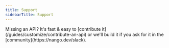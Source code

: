 ```yaml
---
title: Support
sidebarTitle: Support
---
```


<Tip>
    Missing an API? It's fast & easy to [contribute it](/guides/customize/contribute-an-api) or we'll build it if you ask for
    it in the [community](https://nango.dev/slack).
</Tip>

<CardGroup cols={4}>
    <Card title="Aircall" href="/integrations/all/aircall" color="#68a063" />
    <Card title="Chattermill" href="/integrations/all/chattermill" color="#68a063" />
    <Card title="ConnectWise PSA" href="/integrations/all/connectwise-psa" color="#68a063" />
    <Card title="Dixa" href="/integrations/all/dixa" color="#68a063" />
    <Card title="Freshdesk" href="/integrations/all/freshdesk" color="#68a063" />
    <Card title="Freshservice" href="/integrations/all/freshservice" color="#68a063" />
    <Card title="Bland" href="/integrations/all/blandai" color="#68a063" />
    <Card title="Canny" href="/integrations/all/canny" color="#68a063" />
    <Card title="Elevio" href="/integrations/all/elevio" color="#68a063" />
    <Card title="Front" href="/integrations/all/front" color="#68a063" />
    <Card title="Gainsight CC" href="/integrations/all/gainsight-cc" color="#68a063" />
    <Card title="Github" href="/integrations/all/github" color="#68a063" />
    <Card title="Gitlab" href="/integrations/all/gitlab" color="#68a063" />
    <Card title="HubSpot" href="/integrations/all/hubspot" color="#68a063" />
    <Card title="Intercom" href="/integrations/all/intercom" color="#68a063" />
    <Card title="Medallia" href="/integrations/all/medallia" color="#68a063" />
    <Card title="Plain" href="/integrations/all/plain" color="#68a063" />
    <Card title="RingCentral" href="/integrations/all/ring-central" color="#68a063" />
    <Card title="StackExchange" href="/integrations/all/stackexchange" color="#68a063" />
    <Card title="Zendesk" href="/integrations/all/zendesk" color="#68a063" />
    <Card title="Zoho Desk" href="/integrations/all/zoho-desk" color="#68a063" />
</CardGroup>
